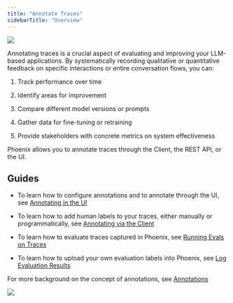 ```yaml
---
title: "Annotate Traces"
sidebarTitle: "Overview"
---
```


<Frame caption="Applying the scientific method to building AI products - By Eugene Yan">
  <img src="/images/d88cc26e-image.jpeg" />
</Frame>

Annotating traces is a crucial aspect of evaluating and improving your LLM-based applications. By systematically recording qualitative or quantitative feedback on specific interactions or entire conversation flows, you can:

1. Track performance over time

2. Identify areas for improvement

3. Compare different model versions or prompts

4. Gather data for fine-tuning or retraining

5. Provide stakeholders with concrete metrics on system effectiveness

Phoenix allows you to annotate traces through the Client, the REST API, or the UI.

## Guides

* To learn how to configure annotations and to annotate through the UI, see [Annotating in the UI](/phoenix/tracing/how-to-tracing/feedback-and-annotations/annotating-in-the-ui)

* To learn how to add human labels to your traces, either manually or programmatically, see [Annotating via the Client](/phoenix/tracing/how-to-tracing/feedback-and-annotations/capture-feedback)

* To learn how to evaluate traces captured in Phoenix, see [Running Evals on Traces](/phoenix/tracing/how-to-tracing/feedback-and-annotations/evaluating-phoenix-traces)

* To learn how to upload your own evaluation labels into Phoenix, see [Log Evaluation Results](/phoenix/tracing/how-to-tracing/feedback-and-annotations/llm-evaluations)

For more background on the concept of annotations, see [Annotations](/phoenix/tracing/features-tracing/how-to-annotate-traces)

<Frame caption="Adding manual annotations to traces">
  <img src="https://storage.googleapis.com/arize-assets/phoenix/assets/images/annotation_flow.gif" />
</Frame>




